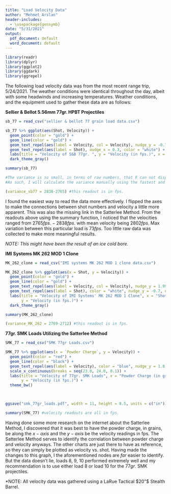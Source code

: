 ---
title: "Load Velocity Data"
author: "Mehmet Arslan"
header-includes:
  - \usepackage{gensymb}
date: "5/31/2021"
output:
  pdf_document: default
  word_document: default
---

```{r, message = FALSE}

library(readr)
library(dplyr)
library(ggplot2)
library(ggdark)
library(ggrepel)

```

The following load velocity data was from the most recent range trip, 5/24/2021. The weather conditions were identical throughout the day, albeit with some headwinds and increasing temperatures. Weather conditions, and the equipment used to gather these data are as follows:

\begin{itemize}
  \item Weather: $72\degree F$
  \item Humidity: $74\%$
  \item Pressure: $30.26inHg.$
  \item Barrel: $20 in.$ LaRue Stealth Barrel.
  \item Magazine: Magpul PMAG $20 rnd.$ magazine.
  \item BCG: PSA Premium BCG.
\end{itemize}

\newpage

**Sellier & Bellot 5.56mm 77gr. HPBT Projectiles**

\begin{itemize}
 \item BATCH: Unknown/Unable to tell
 \item DATE: 03/21
 \item LOT: 2888
\end{itemize}

```{r, message = FALSE}

sb_77 = read_csv("sellier & bellot 77 grain load data.csv")

sb_77 %>% ggplot(aes(Shot, Velocity)) + 
  geom_point(color = "gold") + 
  geom_line(color = "gold") + 
  geom_text_repel(aes(label = Velocity, col = Velocity), nudge_y = -0.70, nudge_x = -0.2) + 
  geom_text_repel(aes(label = Shot), nudge_x = 0.3, color = "white") + 
  labs(title = "Velocity of S&B 77gr. ", y = "Velocity (in fps.)", x = "Shot") + 
  dark_theme_gray()

summary(sb_77)

#The variance is so small, in terms of raw numbers, that R can not display them properly. 
#As such, I will calculate the variance manually using the fastest and lowest velocities.

(variance_sb77 = 2838-2765) #this readout is in fps. 

```

I found the easiest way to read the data more effectively. I flipped the axes to make the connections between shot numbers and velocity a little more apparent. This was also the missing link in the Satterlee Method. From the readouts above using the summary function, I noticed that the velocities ranged from $2765fps. - 2838fps.$ with mean velocity being $2802fps.$ Max variation between this particular load is $73 fps.$ Too little raw data was collected to make more meaningful results. 

*NOTE: This might have been the result of an ice cold bore.*

\newpage

**IMI Systems MK 262 MOD 1 Clone **

\begin{itemize}
  \item BATCH: Unknown/Unable to tell.
  \item DATE: Unknown/Unable to tell.
  \item LOT: 00234/B.
\end{itemize}

```{r, message = FALSE}

MK_262_clone = read_csv("IMI systems MK 262 MOD 1 clone data.csv")

MK_262_clone %>% ggplot(aes(x = Shot, y = Velocity)) + 
  geom_point(color = "gold") + 
  geom_line(color = "gold") + 
  geom_text_repel(aes(label = Velocity, col = Velocity), nudge_y = 1.99, nudge_x = 0.29) + 
  geom_text_repel(aes(label = Shot), color = "white", nudge_y = -0.7, nudge_x = -0.2) + 
  labs(title = "Velocity of IMI Systems' MK 262 MOD 1 Clone", x = "Shot", 
       y = "Velocity (in fps.)") + 
  dark_theme_gray()

summary(MK_262_clone)

(variance_MK_262 = 2769-2712) #this readout is in fps. 

```

**77gr. SMK Loads Utilizing the Satterlee Method**

\begin{itemize}
  \item BATCH: 1
  \item DATE: 05/20/21
  \item LOT: Unknown/unable to tell.
  \item Powder Charge: Varying from $23.1gr.$ to $24.0gr$.
\end{itemize}

```{r, message = FALSE}

SMK_77 = read_csv("SMK 77gr Loads.csv")

SMK_77 %>% ggplot(aes(x = `Powder Charge`, y = Velocity)) + 
  geom_point(color = "red") +
  geom_line(color = "black") + 
  geom_text_repel(aes(label = Velocity), color = "blue", nudge_y = 1.8, nudge_x = 0.03) +
  scale_x_continuous(breaks = seq(23.0, 24.0, 0.1)) + 
  labs(title = "Velocity of 77gr. SMK Loads", x = "Powder Charge (in grains.)", 
       y = "Velocity (in fps.)") + 
  theme_bw()
  


ggsave("smk_77gr_loads.pdf", width = 11, height = 8.5, units = c("in"))

summary(SMK_77) #velocity readouts are all in fps. 

```

Having done some more research on the internet about the Satterlee Method, I discovered that it was best to have the powder charge, in grains, be along the $x-axis$ and the $y-axis$ be the velocity readings in fps. The Satterlee Method serves to identify the correlation between powder charge and velocity anyways. The other charts are just there to have as reference, so they can simply be plotted as velocity vs. shot. Having made the changes to this graph, I the aforementioned nodes are *far* easier to identify. But the data doesn't lie, loads 8, 9, 10 performed extremely well and my recommendation is to use either load 8 or load 10 for the $77gr.$ SMK projectiles.

*NOTE: All velocity data was gathered using a LaRue Tactical $20"$ Stealth Barrel.